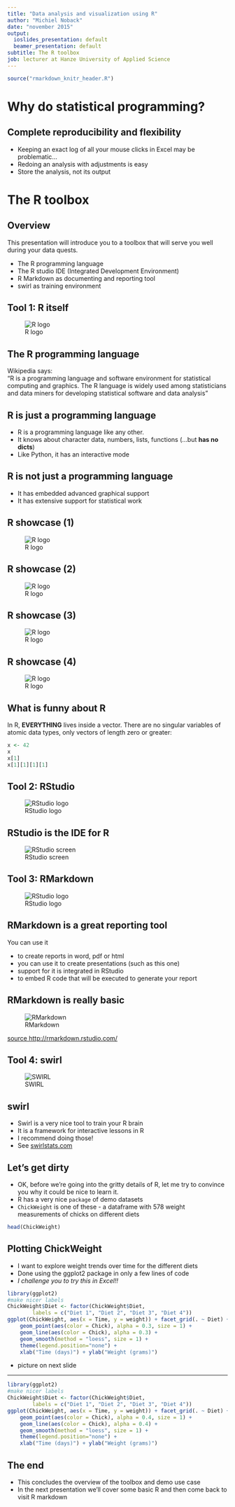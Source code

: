 ```yaml
---
title: "Data analysis and visualization using R"
author: "Michiel Noback"
date: "november 2015"
output:
  ioslides_presentation: default
  beamer_presentation: default
subtitle: The R toolbox
job: lecturer at Hanze University of Applied Science
---
```


```r
source("rmarkdown_knitr_header.R")
```

# Why do statistical programming?

## Complete reproducibility and flexibility

- Keeping an exact log of all your mouse clicks in Excel may be problematic...
- Redoing an analysis with adjustments is easy
- Store the analysis, not its output

# The R toolbox

## Overview

This presentation will introduce you to a toolbox that will serve you well during your data quests.  

- The R programming language
- The R studio IDE (Integrated Development Environment)
- R Markdown as documenting and reporting tool
- swirl as training environment


## Tool 1: R itself

![R logo](figures/Rlogo.jpg)


## The R programming language

Wikipedia says:  
    "R is a programming language and software environment for statistical 
    computing and graphics. The R language is widely used among 
    statisticians and data miners for developing statistical software
    and data analysis"


## R is just a programming language

- R is a programming language like any other. 
- It knows about character data, numbers, lists, functions (...but **has no dicts**)
- Like Python, it has an interactive mode


## R is **not** just a programming language

- It has embedded advanced graphical support
- It has extensive support for statistical work

## R showcase (1)

![R logo](figures/Rgallery_CC-vs_nCC_kT_prof.png)

## R showcase (2)

![R logo](figures/Rgallery_correlation.png)

## R showcase (3)

![R logo](figures/RGallery_galaxy_density_contours.jpg)

## R showcase (4)

![R logo](figures/Rgallery_temperature_monthly_boxplot.png)

## What is funny about R

In R, **EVERYTHING** lives inside a vector. There are no singular variables of atomic data types, only vectors of length zero or greater:

```r
x <- 42
x
x[1]
x[1][1][1][1]
```


## Tool 2: RStudio

![RStudio logo](figures/RStudioLogo.png)


## RStudio is the IDE for R

![RStudio screen](figures/RStudio_screen1.jpg)


## Tool 3: RMarkdown

![RStudio logo](figures/markdown_logo.jpg)


## RMarkdown is a great reporting tool

You can use it  

- to create reports in word, pdf or html
- you can use it to create presentations (such as this one)
- support for it is integrated in RStudio
- to embed R code that will be executed to generate your report


## RMarkdown is really basic

![RMarkdown](figures/markdownOverview.png)

[source http://rmarkdown.rstudio.com/](http://rmarkdown.rstudio.com/)

## Tool 4: swirl

![SWIRL](figures/SwirlLogo2.png)


## swirl 

- Swirl is a very nice tool to train your R brain  
- It is a framework for interactive lessons in R 
- I recommend doing those!
- See [swirlstats.com](http://swirlstats.com/)


## Let's get dirty

- OK, before we're going into the gritty details of R, let me try to convince you why it could be nice to learn it.
- R has a very nice `package` of demo datasets
- `ChickWeight` is one of these - a dataframe with 578 weight measurements of chicks on different diets

```r
head(ChickWeight)
```

## Plotting ChickWeight
- I want to explore weight trends over time for the different diets
- Done using the ggplot2 package in only a few lines of code
- *I challenge you to try this in Excel!!*

```r
library(ggplot2)
#make nicer labels
ChickWeight$Diet <- factor(ChickWeight$Diet,
        labels = c("Diet 1", "Diet 2", "Diet 3", "Diet 4"))
ggplot(ChickWeight, aes(x = Time, y = weight)) + facet_grid(. ~ Diet) +
    geom_point(aes(color = Chick), alpha = 0.3, size = 1) + 
    geom_line(aes(color = Chick), alpha = 0.3) + 
    geom_smooth(method = "loess", size = 1) +
    theme(legend.position="none") +
    xlab("Time (days)") + ylab("Weight (grams)")
```

* picture on next slide

----

```r
library(ggplot2)
#make nicer labels
ChickWeight$Diet <- factor(ChickWeight$Diet,
        labels = c("Diet 1", "Diet 2", "Diet 3", "Diet 4"))
ggplot(ChickWeight, aes(x = Time, y = weight)) + facet_grid(. ~ Diet) +
    geom_point(aes(color = Chick), alpha = 0.4, size = 1) + 
    geom_line(aes(color = Chick), alpha = 0.4) + 
    geom_smooth(method = "loess", size = 1) +
    theme(legend.position="none") +
    xlab("Time (days)") + ylab("Weight (grams)")
```

## The end

- This concludes the overview of the toolbox and demo use case
- In the next presentation we'll cover some basic R and then come back to visit R markdown

